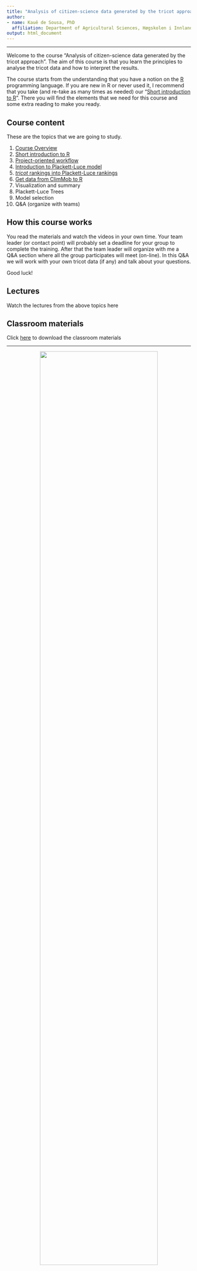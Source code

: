 ```yaml
---
title: "Analysis of citizen-science data generated by the tricot approach"
author:
- name: Kauê de Sousa, PhD
  affiliation: Department of Agricultural Sciences, Høgskolen i Innlandet, Hamar, Norway <br> Digital Inclusion, Alliance of Bioversity International and CIAT, Rome, Italy
output: html_document
---
```


-----

Welcome to the course "Analysis of citizen-science data generated by the tricot approach". The aim of this course is that you learn the principles to analyse the tricot data and how to interpret the results.  

The course starts from the understanding that you have a notion on the [R](https://www.r-project.org/) programming language. If you are new in R or never used it, I recommend that you take (and re-take as many times as needed) our "[Short introduction to R](02_introduction_to_R.html)". There you will find the elements that we need for this course and some extra reading to make you ready.

## Course content

These are the topics that we are going to study. 

1. [Course Overview](01_course_overview.html)
2. [Short introduction to R](02_introduction_to_R.html)
3. [Project-oriented workflow](03_project_oriented_workflow.html)
4. [Introduction to Plackett-Luce model](04_introduction_plmodel.html)
5. [*tricot* rankings into Plackett-Luce rankings](05_tricot_into_plrank.html)
6. [Get data from ClimMob to R](06_climmob_in_r.html)
7. Visualization and summary
8. Plackett-Luce Trees
9. Model selection 
11. Q&A (organize with teams)


## How this course works

You read the materials and watch the videos in your own time. Your team leader (or contact point) will probably set a deadline for your group to complete the training. After that the team leader will organize with me a Q&A section where all the group participates will meet (on-line). In this Q&A we will work with your own tricot data (if any) and talk about your questions.

Good luck!

## Lectures

Watch the lectures from the above topics here

## Classroom materials

Click [here]() to download the classroom materials

-----

<center>
<img src="img/logos.png" width="80%"/>
</center>